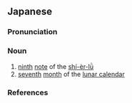 ==Japanese==
{{ja-kanjitab|い|そく|yomi=o}}

===Pronunciation===
{{ja-pron|yomi=o|いそく|acc=1|acc_ref=DJR|acc2=0|acc2_ref=DJR}}

===Noun===
{{ja-noun|いそく}}

# [[ninth]] [[note]] of the [[w:Shí-èr-lǜ|shí-èr-lǜ]]
# [[seventh]] [[month]] of the [[lunar calendar]]

===References===
<references/>